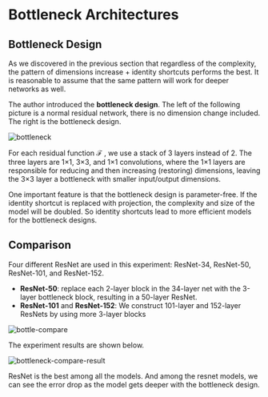 
# Bottleneck Architectures

## Bottleneck Design

As we discovered in the previous section that regardless of the complexity, the pattern of dimensions increase + identity shortcuts
performs the best. It is reasonable to assume that the same pattern will work for deeper networks as well.

The author introduced the **bottleneck design**. The left of the following picture is a normal residual network, there is
no dimension change included. The right is the bottleneck design.

<div style={{
    display: 'flex',
    justifyContent: 'center',
    alignItems: 'center',
    marginTop: 10,
    marginBottom: 10
}}>
    <Image src="/bottleneck.png" alt="bottleneck" width={1000} height={800}/>
</div>

For each residual function $\mathcal{F}$ , we use a stack of 3 layers instead of 2.  The three layers are 1×1, 3×3, and 1×1 convolutions,
where the 1×1 layers are responsible for reducing and then increasing (restoring) dimensions, leaving the 3×3 layer a bottleneck with smaller input/output dimensions.

One important feature is that the bottleneck design is parameter-free. If the identity shortcut is replaced with projection,
the complexity and size of the model will be doubled. So identity shortcuts lead to more efficient models for the bottleneck designs.

## Comparison

Four different ResNet are used in this experiment: ResNet-34, ResNet-50, ResNet-101, and ResNet-152.

- **ResNet-50**: replace each 2-layer block in the 34-layer net with the 3-layer bottleneck block, resulting in a 50-layer ResNet.
- **ResNet-101** and **ResNet-152**: We construct 101-layer and 152-layer ResNets by using more 3-layer blocks

<div style={{
    display: 'flex',
    justifyContent: 'center',
    alignItems: 'center',
    marginTop: 10,
    marginBottom: 10
}}>
    <Image src="/bottle-compare.png" alt="bottle-compare" width={1000} height={800}/>
</div>

The experiment results are shown below.

<div style={{
    display: 'flex',
    justifyContent: 'center',
    alignItems: 'center',
    marginTop: 10,
    marginBottom: 10
}}>
    <Image src="/bottleneck-compare-result.png" alt="bottleneck-compare-result" width={1000} height={800}/>
</div>

ResNet is the best among all the models. And among the resnet models, we can see the error drop as the model gets deeper
with the bottleneck design.